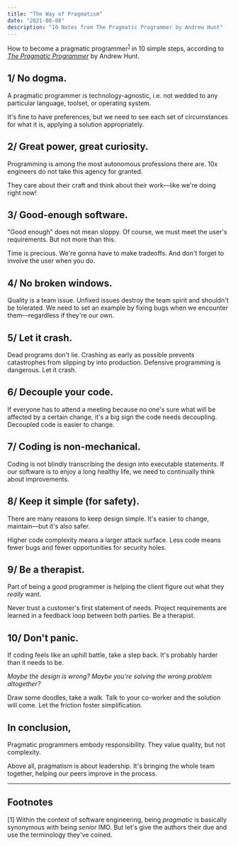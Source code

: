 ```yaml
---
title: "The Way of Pragmatism"
date: "2021-08-08"
description: "10 Notes from The Pragmatic Programmer by Andrew Hunt"
---
```


How to become a pragmatic programmer<sup>[1](#f1)</sup> in 10 simple steps, according to [_The Pragmatic Programmer_](https://en.wikipedia.org/wiki/The_Pragmatic_Programmer) by Andrew Hunt.

## 1/ No dogma.

A pragmatic programmer is technology-agnostic, i.e. not wedded to any particular language, toolset, or operating system.

It's fine to have preferences, but we need to see each set of circumstances for what it is, applying a solution appropriately.

## 2/ Great power, great curiosity.

Programming is among the most autonomous professions there are. 10x engineers do not take this agency for granted.

They care about their craft and think about their work—like we're doing right now!

## 3/ Good-enough software.

"Good enough" does not mean sloppy. Of course, we must meet the user's requirements. But not more than this.

Time is precious. We're gonna have to make tradeoffs. And don't forget to involve the user when you do.

## 4/ No broken windows.

Quality is a team issue. Unfixed issues destroy the team spirit and shouldn't be tolerated. We need to set an example by fixing bugs when we encounter them—regardless if they're our own.

## 5/ Let it crash.

Dead programs don't lie. Crashing as early as possible prevents catastrophes from slipping by into production. Defensive programming is dangerous. Let it crash.

## 6/ Decouple your code.

If everyone has to attend a meeting because no one's sure what will be affected by a certain change, it's a big sign the code needs decoupling. Decoupled code is easier to change.

## 7/ Coding is non-mechanical.

Coding is not blindly transcribing the design into executable statements. If our software is to enjoy a long healthy life, we need to continually think about improvements.

## 8/ Keep it simple (for safety).

There are many reasons to keep design simple. It's easier to change, maintain—but it's also safer.

Higher code complexity means a larger attack surface. Less code means fewer bugs and fewer opportunities for security holes.

## 9/ Be a therapist.

Part of being a good programmer is helping the client figure out what they _really_ want.

Never trust a customer's first statement of needs. Project requirements are learned in a feedback loop between both parties. Be a therapist.

## 10/ Don't panic.

If coding feels like an uphill battle, take a step back. It's probably harder than it needs to be.

_Maybe the design is wrong? Maybe you're solving the wrong problem altogether?_

Draw some doodles, take a walk. Talk to your co-worker and the solution will come. Let the friction foster simplification.

## In conclusion,

Pragmatic programmers embody responsibility. They value quality, but not complexity.

Above all, pragmatism is about leadership. It's bringing the whole team together, helping our peers improve in the process.

---

## Footnotes

<a name="f1"></a>
[1] Within the context of software engineering, being _pragmatic_ is basically synonymous with being _senior_ IMO. But let's give the authors their due and use the terminology they've coined.
